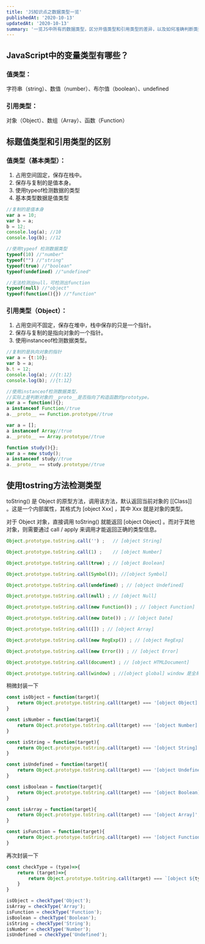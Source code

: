 ```yaml
---
title: 'JS知识点之数据类型一览'
publishedAt: '2020-10-13'
updatedAt: '2020-10-13'
summary: '一览JS中所有的数据类型，区分开值类型和引用类型的差异，以及如何准确判断类型。'
---
```


## JavaScript中的变量类型有哪些？

### 值类型：

字符串（string）、数值（number）、布尔值（boolean）、undefined

### 引用类型：

对象（Object）、数组（Array）、函数（Function）
## 标题值类型和引用类型的区别

### 值类型（基本类型）：

1. 占用空间固定，保存在栈中。
2. 保存与复制的是值本身。
3. 使用typeof检测数据的类型
4. 基本类型数据是值类型


```js
//复制的是值本身
var a = 10; 
var b = a;
b = 12;
console.log(a); //10
console.log(b); //12

//使用typeof 检测数据类型
typeof(10) //"number"
typeof("") //"string"
typeof(true) //"boolean"
typeof(undefined) //"undefined"

//无法检测出null，可检测出function
typeof(null) //"object"
typeof(function(){}) //"function"
```

### 引用类型（Object）：

1. 占用空间不固定，保存在堆中，栈中保存的只是一个指针。
2. 保存与复制的是指向对象的一个指针。
3. 使用instanceof检测数据类型。


```js
//复制的是执向对象的指针
var a = {t:10}; 
var b = a;
b.t = 12;
console.log(a); //{t:12}
console.log(b); //{t:12}

//使用instanceof检测数据类型，
//实际上是判断对象的__proto__是否指向了构造函数的prototype。
var a = function(){};
a instanceof Function//true
a.__proto__ == Function.prototype//true

var a = [];
a instanceof Array//true
a.__proto__ == Array.prototype//true

function study(){};
var a = new study();
a instanceof study//true
a.__proto__ == study.prototype//true
```

## 使用tostring方法检测类型

toString() 是 Object 的原型方法，调用该方法，默认返回当前对象的 [[Class]] 。这是一个内部属性，其格式为 [object Xxx] ，其中 Xxx 就是对象的类型。

对于 Object 对象，直接调用 toString()  就能返回 [object Object] 。而对于其他对象，则需要通过 call / apply 来调用才能返回正确的类型信息。

```js
Object.prototype.toString.call('') ;   // [object String]

Object.prototype.toString.call(1) ;    // [object Number]

Object.prototype.toString.call(true) ; // [object Boolean]

Object.prototype.toString.call(Symbol()); //[object Symbol]

Object.prototype.toString.call(undefined) ; // [object Undefined]

Object.prototype.toString.call(null) ; // [object Null]

Object.prototype.toString.call(new Function()) ; // [object Function]

Object.prototype.toString.call(new Date()) ; // [object Date]

Object.prototype.toString.call([]) ; // [object Array]

Object.prototype.toString.call(new RegExp()) ; // [object RegExp]

Object.prototype.toString.call(new Error()) ; // [object Error]

Object.prototype.toString.call(document) ; // [object HTMLDocument]

Object.prototype.toString.call(window) ; //[object global] window 是全局对象 global 的引用
```

稍微封装一下

```js
const isObject = function(target){ 
    return Object.prototype.toString.call(target) === '[object Object]'; 
}

const isNumber = function(target){ 
    return Object.prototype.toString.call(target) === '[object Number]'; 
}

const isString = function(target){ 
    return Object.prototype.toString.call(target) === '[object String]'; 
}

const isUndefined = function(target){ 
    return Object.prototype.toString.call(target) === '[object Undefined]'; 
}

const isBoolean = function(target){ 
    return Object.prototype.toString.call(target) === '[object Boolean]'; 
}

const isArray = function(target){ 
    return Object.prototype.toString.call(target) === '[object Array]'; 
}

const isFunction = function(target){ 
    return Object.prototype.toString.call(target) === '[object Function]'; 
}
```

再次封装一下

```js
const checkType = (type)=>{
	return (target)=>{
		return Object.prototype.toString.call(target) === `[object ${type}]`;
	}
}

isObject = checkType('Object');
isArray = checkType('Array');
isFunction = checkType('Function');
isBoolean = checkType('Boolean');
isString = checkType('String');
isNumber = checkType('Number');
isUndefined = checkType('Undefined');

```